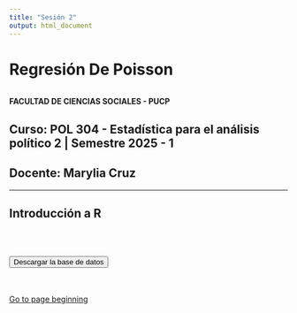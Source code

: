 ```yaml
---
title: "Sesión 2"
output: html_document
---
```


# Regresión De Poisson

<center><img src=" " width="200"/></center>

**FACULTAD DE CIENCIAS SOCIALES - PUCP**<br>

## Curso: POL 304 - Estadística para el análisis político 2 \| Semestre 2025 - 1 <br>

## Docente: Marylia Cruz <br>

------------------------------------------------------------------------

## **Introducción a R**



<br></br>

</style>

<a href="">
  <button>Descargar la base de datos</button>
</a>

<br></br> [Go to page beginning](#beginning)

